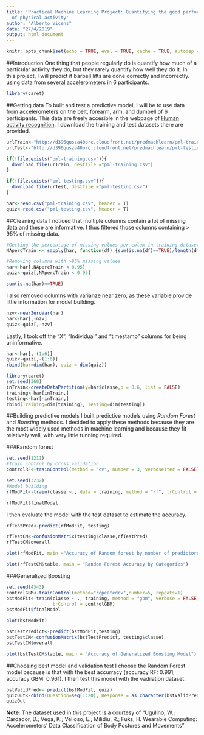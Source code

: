 ```yaml
---
title: 'Practical Machine Learning Project: Quantifying the good performance
  of physical activity'
author: "Alberto Vicens"
date: "27/4/2019"
output: html_document
---
```


```r
knitr::opts_chunk$set(echo = TRUE, eval = TRUE, cache = TRUE, autodep = TRUE, cache.path = "cache/", fig.path = "figures/", warning = FALSE)
```

##Introduction
One thing that people regularly do is quantify how much of a particular activity they do, but they rarely quantify how well they do it. In this project, I will predict if barbell lifts are done correctly and incorrectly. using data from several accelerometers in 6 participants.

```r
library(caret)
```

##Getting data
To built and test a predictive model, I will be to use data from accelerometers on the belt, forearm, arm, and dumbell of 6 participants. This data are freely accesible in the webpage of [Human activity recognition](http://groupware.les.inf.puc-rio.br/har). I download the training and test datasets there are provided.
```r
urlTrain<-"http://d396qusza40orc.cloudfront.net/predmachlearn/pml-training.csv"
urlTest<-"http://d396qusza40orc.cloudfront.net/predmachlearn/pml-testing.csv"

if(!file.exists("pml-training.csv")){
  download.file(urTrain, destfile ="pml-training.csv")
}

if(!file.exists("pml-testing.csv")){
  download.file(urTest, destfile ="pml-testing.csv")
}
```

```r
har<-read.csv("pml-training.csv", header = T)
quiz<-read.csv("pml-testing.csv", header = T)
```

##Cleaning data
I noticed that multiple columns contain a lot of missing data and these are informative. I thus filtered those columns containing > 95% of missing data.

```r
#Getting the percentage of missing values per colum in training dataset
NApercTrain <- sapply(har, function(df) {sum(is.na(df)==TRUE)/length(df)})

#Removing columns with >95% missing values
har<-har[,NApercTrain < 0.95] 
quiz<-quiz[,NApercTrain < 0.95] 

sum(is.na(har)==TRUE)
```

I also removed columns with varianze near zero, as these variable provide little information for model building.
```r
nzv<-nearZeroVar(har)
har<-har[,-nzv]
quiz<-quiz[,-nzv]
```

Lastly, I took off the "X", "Individual" and "timestamp" columns for being uninformative.
```r
har<-har[,-(1:6)]
quiz<-quiz[,-(1:6)]
rbind(har=dim(har), quiz = dim(quiz))
```

```r
library(caret)
set.seed(360)
inTrain<-createDataPartition(y=har$classe,p = 0.6, list = FALSE)
training<-har[inTrain,]
testing<-har[-inTrain,]
rbind(Training=dim(training), Testing=dim(testing))
```

##Building predictive models
I built predictive models using *Random Forest* and *Boosting* methods. I decided to apply these methods because they are the most widely used methods in machine learning and because they fit relatively well, with very little tunning required.

###Random forest
```r
set.seed(1211)
#Train control by cross validation
controlRF<-trainControl(method = "cv", number = 3, verboseIter = FALSE)

set.seed(3232)
#Model building
rfModFit<-train(classe ~., data = training, method = "rf", trControl = controlRF, verbose = FALSE)

rfModFit$finalModel
```

I then evaluate the model with the test dataset to estimate the accuracy.
```r
rfTestPred<-predict(rfModFit, testing)

rfTestCM<-confusionMatrix(testing$classe,rfTestPred)
rfTestCM$overall
```
```r
plot(rfModFit, main ="Accuracy of Random forest by number of predictors")
```
```r
plot(rfTestCM$table, main = "Random Forest Accuracy by Categories")
```

###Generalized Boosting

```r
set.seed(4343)
controlGBM<-trainControl(method="repeatedcv",number=5, repeats=1)
bstModFit<-train(classe ~ ., training, method = "gbm", verbose = FALSE,
                 trControl = controlGBM)
bstModFit$finalModel
```

```r
plot(bstModFit)
```

```r
bstTestPredict<-predict(bstModFit,testing)
bstTestCM<-confusionMatrix(bstTestPredict, testing$classe)
bstTestCM$overall
```

```r
plot(bstTestCM$table, main = "Accuracy of Generalized Boosting Model")
```

##Choosing best model and validation test
I choose the Random Forest model because is that with the best accurracy (accuracy RF: 0.991; accuracy GBM: 0.961). I then test this model with the vadilation dataset.

```r
bstValidPred<- predict(bstModFit, quiz)
quizOut<-cbind(Question=seq(1:20), Response = as.character(bstValidPred))
quizOut
```

**Note**: The dataset used in this project is a courtesy of “Ugulino, W.; Cardador, D.; Vega, K.; Velloso, E.; Milidiu, R.; Fuks, H. Wearable Computing: Accelerometers’ Data Classification of Body Postures and Movements”